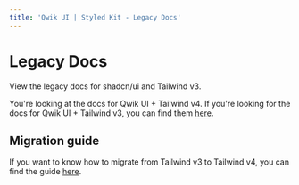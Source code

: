 ```yaml
---
title: 'Qwik UI | Styled Kit - Legacy Docs'
---
```



# Legacy Docs

View the legacy docs for shadcn/ui and Tailwind v3.

You're looking at the docs for Qwik UI + Tailwind v4. If you're looking for the docs for Qwik UI + Tailwind v3, you can find them [here](https://99b22a97.qwik-ui-site.pages.dev).

## Migration guide

If you want to know how to migrate from Tailwind v3 to Tailwind v4, you can find the guide [here](/docs/styled/tailwind-3-migration).